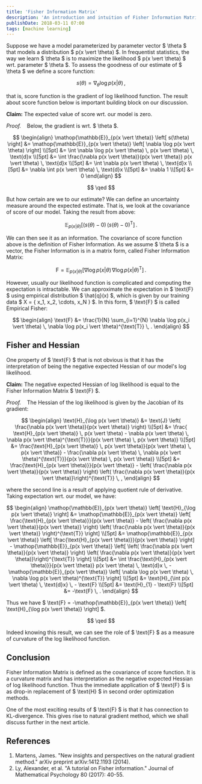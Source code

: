 ```yaml
---
title: 'Fisher Information Matrix'
description: 'An introduction and intuition of Fisher Information Matrix.'
publishDate: 2018-03-11 07:00
tags: [machine learning]
---
```


Suppose we have a model parameterized by parameter vector $ \theta $ that models a distribution $ p(x \vert \theta) $. In frequentist statistics, the way we learn $ \theta $ is to maximize the likelihood $ p(x \vert \theta) $ wrt. parameter $ \theta $. To assess the goodness of our estimate of $ \theta $ we define a score function:

$$
s(\theta) = \nabla_{\theta} \log p(x \vert \theta) \, ,
$$

that is, score function is the gradient of log likelihood function. The result about score function below is important building block on our discussion.

**Claim:**
The expected value of score wrt. our model is zero.

_Proof._ &nbsp;&nbsp; Below, the gradient is wrt. $ \theta $.

$$
\begin{align}
    \mathop{\mathbb{E}}_{p(x \vert \theta)} \left[ s(\theta) \right] &= \mathop{\mathbb{E}}_{p(x \vert \theta)} \left[ \nabla \log p(x \vert \theta) \right] \\[5pt]
    &= \int \nabla \log p(x \vert \theta) \, p(x \vert \theta) \, \text{d}x \\[5pt]
    &= \int \frac{\nabla p(x \vert \theta)}{p(x \vert \theta)} p(x \vert \theta) \, \text{d}x \\[5pt]
    &= \int \nabla p(x \vert \theta) \, \text{d}x \\[5pt]
    &= \nabla \int p(x \vert \theta) \, \text{d}x \\[5pt]
    &= \nabla 1 \\[5pt]
    &= 0
\end{align}
$$

$$
\qed
$$

But how certain are we to our estimate? We can define an uncertainty measure around the expected estimate. That is, we look at the covariance of score of our model. Taking the result from above:

$$
    \mathop{\mathbb{E}}_{p(x \vert \theta)} \left[ (s(\theta) - 0) \, (s(\theta) - 0)^{\text{T}} \right] \, .
$$

We can then see it as an information. The covariance of score function above is the definition of Fisher Information. As we assume $ \theta $ is a vector, the Fisher Information is in a matrix form, called Fisher Information Matrix:

$$
    \text{F} = \mathop{\mathbb{E}}_{p(x \vert \theta)} \left[ \nabla \log p(x \vert \theta) \, \nabla \log p(x \vert \theta)^{\text{T}} \right] \, .
$$

However, usually our likelihood function is complicated and computing the expectation is intractable. We can approximate the expectation in $ \text{F} $ using empirical distribution $ \hat{q}(x) $, which is given by our training data $ X = \{ x_1, x_2, \cdots, x_N \} $. In this form, $ \text{F} $ is called Empirical Fisher:

$$
\begin{align}
    \text{F} &= \frac{1}{N} \sum_{i=1}^{N} \nabla \log p(x_i \vert \theta) \, \nabla \log p(x_i \vert \theta)^{\text{T}} \, .
\end{align}
$$

## Fisher and Hessian

One property of $ \text{F} $ that is not obvious is that it has the interpretation of being the negative expected Hessian of our model's log likelihood.

**Claim:**
The negative expected Hessian of log likelihood is equal to the Fisher Information Matrix $ \text{F} $.

_Proof._ &nbsp;&nbsp; The Hessian of the log likelihood is given by the Jacobian of its gradient:

$$
\begin{align}
    \text{H}_{\log p(x \vert \theta)} &= \text{J} \left( \frac{\nabla p(x \vert \theta)}{p(x \vert \theta)} \right) \\[5pt]
    &= \frac{ \text{H}_{p(x \vert \theta)} \, p(x \vert \theta) - \nabla p(x \vert \theta) \, \nabla p(x \vert \theta)^{\text{T}}}{p(x \vert \theta) \, p(x \vert \theta)} \\[5pt]
    &= \frac{\text{H}_{p(x \vert \theta)} \, p(x \vert \theta)}{p(x \vert \theta) \, p(x \vert \theta)} - \frac{\nabla p(x \vert \theta) \, \nabla p(x \vert \theta)^{\text{T}}}{p(x \vert \theta) \, p(x \vert \theta)} \\[5pt]
    &= \frac{\text{H}_{p(x \vert \theta)}}{p(x \vert \theta)} - \left( \frac{\nabla p(x \vert \theta)}{p(x \vert \theta)} \right) \left( \frac{\nabla p(x \vert \theta)}{p(x \vert \theta)}\right)^{\text{T}} \, ,
\end{align}
$$

where the second line is a result of applying quotient rule of derivative. Taking expectation wrt. our model, we have:

$$
\begin{align}
    \mathop{\mathbb{E}}_{p(x \vert \theta)} \left[ \text{H}_{\log p(x \vert \theta)} \right] &= \mathop{\mathbb{E}}_{p(x \vert \theta)} \left[ \frac{\text{H}_{p(x \vert \theta)}}{p(x \vert \theta)} - \left( \frac{\nabla p(x \vert \theta)}{p(x \vert \theta)} \right) \left( \frac{\nabla p(x \vert \theta)}{p(x \vert \theta)} \right)^{\text{T}} \right] \\[5pt]
    &= \mathop{\mathbb{E}}_{p(x \vert \theta)} \left[ \frac{\text{H}_{p(x \vert \theta)}}{p(x \vert \theta)} \right] - \mathop{\mathbb{E}}_{p(x \vert \theta)} \left[ \left( \frac{\nabla p(x \vert \theta)}{p(x \vert \theta)} \right) \left( \frac{\nabla p(x \vert \theta)}{p(x \vert \theta)}\right)^{\text{T}} \right] \\[5pt]
    &= \int \frac{\text{H}_{p(x \vert \theta)}}{p(x \vert \theta)} p(x \vert \theta) \, \text{d}x \, - \mathop{\mathbb{E}}_{p(x \vert \theta)} \left[ \nabla \log p(x \vert \theta) \, \nabla \log p(x \vert \theta)^{\text{T}} \right] \\[5pt]
    &= \text{H}_{\int p(x \vert \theta) \, \text{d}x} \, - \text{F} \\[5pt]
    &= \text{H}_{1} - \text{F} \\[5pt]
    &= -\text{F} \, .
\end{align}
$$

Thus we have $ \text{F} = -\mathop{\mathbb{E}}\_{p(x \vert \theta)} \left[ \text{H}\_{\log p(x \vert \theta)} \right] $.

$$
\qed
$$

Indeed knowing this result, we can see the role of $ \text{F} $ as a measure of curvature of the log likelihood function.

## Conclusion

Fisher Information Matrix is defined as the covariance of score function. It is a curvature matrix and has interpretation as the negative expected Hessian of log likelihood function. Thus the immediate application of $ \text{F} $ is as drop-in replacement of $ \text{H} $ in second order optimization methods.

One of the most exciting results of $ \text{F} $ is that it has connection to KL-divergence. This gives rise to natural gradient method, which we shall discuss further in the next article.

## References

1. Martens, James. "New insights and perspectives on the natural gradient method." arXiv preprint arXiv:1412.1193 (2014).
2. Ly, Alexander, et al. "A tutorial on Fisher information." Journal of Mathematical Psychology 80 (2017): 40-55.
